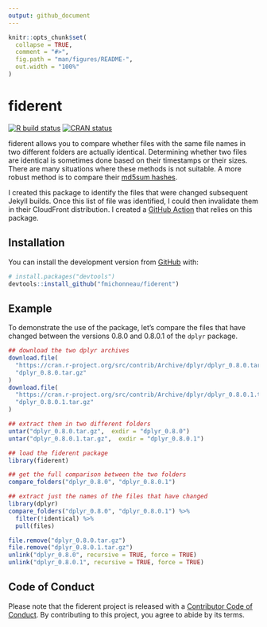 ```yaml
---
output: github_document
---
```


<!-- README.md is generated from README.Rmd. Please edit that file -->

```r
knitr::opts_chunk$set(
  collapse = TRUE,
  comment = "#>",
  fig.path = "man/figures/README-",
  out.width = "100%"
)
```

# fiderent

<!-- badges: start -->
[![R build status](https://github.com/fmichonneau/fiderent/workflows/R-CMD-check/badge.svg)](https://github.com/fmichonneau/fiderent/actions)
[![CRAN status](https://www.r-pkg.org/badges/version/fiderent)](https://CRAN.R-project.org/package=fiderent)
<!-- badges: end -->

fiderent allows you to compare whether files with the same file names in two different folders are actually identical. Determining whether two files are identical is sometimes done based on their timestamps or their sizes. There are many situations where these methods is not suitable. A more robust method is to compare their [md5sum hashes](https://en.wikipedia.org/wiki/Md5sum).

I created this package to identify the files that were changed subsequent Jekyll
builds. Once this list of file was identified, I could then invalidate them in
their CloudFront distribution. I created a [GitHub
Action](https://github.com/fmichonneau/ga-compare-folders) that relies on this
package.

## Installation

You can install the development version from [GitHub](https://github.com/) with:

``` r
# install.packages("devtools")
devtools::install_github("fmichonneau/fiderent")
```


## Example

To demonstrate the use of the package, let's compare the files that have changed between the versions 0.8.0 and 0.8.0.1 of the `dplyr` package.

```r
## download the two dplyr archives
download.file(
  "https://cran.r-project.org/src/contrib/Archive/dplyr/dplyr_0.8.0.tar.gz",
  "dplyr_0.8.0.tar.gz"
)
download.file(
  "https://cran.r-project.org/src/contrib/Archive/dplyr/dplyr_0.8.0.1.tar.gz",
  "dplyr_0.8.0.1.tar.gz"
)

## extract them in two different folders
untar("dplyr_0.8.0.tar.gz",  exdir = "dplyr_0.8.0")
untar("dplyr_0.8.0.1.tar.gz",  exdir = "dplyr_0.8.0.1")

## load the fiderent package
library(fiderent)

## get the full comparison between the two folders
compare_folders("dplyr_0.8.0", "dplyr_0.8.0.1")

## extract just the names of the files that have changed
library(dplyr)
compare_folders("dplyr_0.8.0", "dplyr_0.8.0.1") %>%
  filter(!identical) %>%
  pull(files)
```


```r
file.remove("dplyr_0.8.0.tar.gz")
file.remove("dplyr_0.8.0.1.tar.gz")
unlink("dplyr_0.8.0", recursive = TRUE, force = TRUE)
unlink("dplyr_0.8.0.1", recursive = TRUE, force = TRUE)
```

## Code of Conduct
  
Please note that the fiderent project is released with a [Contributor Code of Conduct](https://contributor-covenant.org/version/2/0/CODE_OF_CONDUCT.html). By contributing to this project, you agree to abide by its terms.
